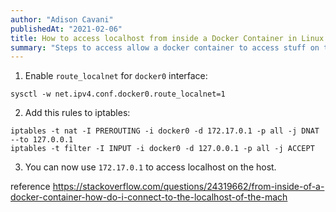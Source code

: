 ```yaml
---
author: "Adison Cavani"
publishedAt: "2021-02-06"
title: How to access localhost from inside a Docker Container in Linux
summary: "Steps to access allow a docker container to access stuff on the host"
---
```


1. Enable `route_localnet` for `docker0` interface:

```
sysctl -w net.ipv4.conf.docker0.route_localnet=1
```

2. Add this rules to iptables:

```
iptables -t nat -I PREROUTING -i docker0 -d 172.17.0.1 -p all -j DNAT --to 127.0.0.1
iptables -t filter -I INPUT -i docker0 -d 127.0.0.1 -p all -j ACCEPT
```

3. You can now use `172.17.0.1` to access localhost on the host.

reference https://stackoverflow.com/questions/24319662/from-inside-of-a-docker-container-how-do-i-connect-to-the-localhost-of-the-mach
